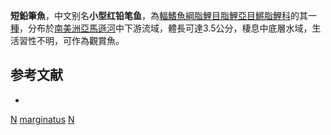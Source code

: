 {{Speciesbox 
| taxon = Nannostomus marginatus
| status = NE
| status_system = IUCN3.1
| authority =  [[Eigenmann|Eigenmann]], 1909
| synonyms = *''Nannostomus marginatus picturatus''<br /><small>Hoedeman, 1954</small>
}}
'''短鉛筆魚'''，中文别名'''小型红铅笔鱼'''，為[[輻鰭魚綱|輻鰭魚綱]][[脂鯉目|脂鯉目]][[脂鯉亞目|脂鯉亞目]][[鱂脂鯉科|鱂脂鯉科]]的其一[[種|種]]，分布於[[南美洲|南美洲]][[亞馬遜河|亞馬遜河]]中下游流域，體長可達3.5公分，棲息中底層水域，生活習性不明，可作為觀賞魚。

==参考文献==
{{refbegin}}
*{{FishBase_species|genus=Nannostomus|species=marginatus|year=2013|month=10}}
{{refend}}
{{Taxonbar|from=Q244445}}

[[Category:觀賞魚|N]]
[[Category:鉛筆魚屬|marginatus]]
[[Category:1909年描述的鱼类|N]]